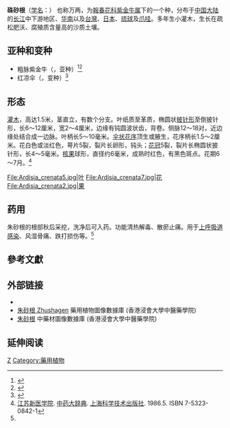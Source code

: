 {{Speciesbox
| image = Ardisia crenata HabitusFlowersFruits BotGardBln0906.JPG
| genus = Ardisia
| species = crenata
| authority = [[John_Sims_(taxonomist)|Sims]]<ref name="Grin">{{cite web |url=http://www.ars-grin.gov/cgi-bin/npgs/html/taxon.pl?3880 |title=''Ardisia crenata'' Sims |work=Germplasm Resources Information Network |publisher=United States Department of Agriculture |date=2004-06-03 |accessdate=2009-03-09 |archive-date=2015-09-24 |archive-url=https://web.archive.org/web/20150924150731/http://www.ars-grin.gov/cgi-bin/npgs/html/taxon.pl?3880 |dead-url=no }}</ref>
| subdivision_ranks = 亚种和变种
| subdivision =
见[[#亚种和变种|正文]]
}}

'''硃砂根'''（[[学名|学名]]：{{lang|la|''Ardisia crenata''}}） 也称万两，为[[報春花科|報春花科]][[紫金牛属|紫金牛属]]下的一个种，分布于[[中国大陆|中国大陆]]的[[长江|长江]]中下游地区、[[华南|华南]]以及[[台灣|台灣]]、[[日本|日本]]、[[琉球|琉球]]及[[爪哇|爪哇]]。多年生小灌木，生长在疏松肥沃、腐殖质含量高的沙质土壤。

== 亚种和变种 ==
* 粗脉紫金牛（{{lang|la|''Ardisia crenata'' subsp. ''crassinervosa'' <small>(E. Walker) C.M. Hu & Vidal</small>}}，亚种）<ref>{{cite web | url=http://db.kib.ac.cn/CNFlora/SearchResult.aspx?CPNI=CPNI-289-22150 | title=粗脉紫金牛 ''Ardisia crassinervosa'' | publisher=中国植物物种信息数据库 | accessdate=2013-01-15 | archive-date=2020-07-05 | archive-url=https://web.archive.org/web/20200705035818/http://db.kib.ac.cn/CNFlora/SearchResult.aspx?CPNI=CPNI-289-22150 | dead-url=no }}</ref><ref>{{cite web|url=http://www.catalogueoflife.org/annual-checklist/2015/details/species/id/fb81df4f15165ceb9e9737e9f0180de3/synonym/e8f07ebd92394ff744e980a4feb2dea9|title=Infraspecific taxon details: Ardisia crenata subsp. crassinervosa (E. Walker) C.M. Hu & Vidal|work=Catalogue of Life: 2015 Annual Checklist|publisher=ITIS|year=2015|accessdate=2016-02-15|archive-date=2020-01-22|archive-url=https://web.archive.org/web/20200122080152/http://www.catalogueoflife.org/annual-checklist/2015/details/species/id/fb81df4f15165ceb9e9737e9f0180de3/synonym/e8f07ebd92394ff744e980a4feb2dea9|dead-url=no}}</ref>
* 红凉伞（{{lang|la|''A. crenata'' var. ''bicolor'' <small>(E. Walker) C. Y. Wu & C. Chen</small>}}，变种）<ref>{{CPNI| zh=红凉伞 | id=289-22218 | binomial=Ardisia crenata | authority=(E. Walker) C. Y. Wu & C. Chen | var=bicolor | accessdate=2013-01-18}}</ref>

== 形态 ==
[[灌木|灌木]]，高达1.5米，茎直立，有数个分支。叶纸质至革质，椭圆状[[披针形|披针形]]至倒披针形，长6～12厘米，宽2～4厘米，边缘有钝圆波状齿，背卷。侧脉12～18对，近边缘处结合成一边脉。叶柄长5～10毫米。[[伞状花序|伞状花序]]顶生或腋生，花序柄长1.5～2厘米。花白色或淡红色，萼片5裂，裂片长卵形，钝头；[[花冠|花冠]]5裂，裂片长椭圆状披针形，长4～5毫米。[[核果|核果]]球形，直径约6毫米，成熟时红色，有黑色斑点。花期6～7月。<ref name="中药大辞典">[[江苏新医学院|江苏新医学院]]. [[中药大辞典|中药大辞典]]. [[上海科学技术出版社|上海科学技术出版社]]. 1986.5. ISBN 7-5323-0842-1</ref>
<gallery>
File:Ardisia_crenata5.jpg|叶
File:Ardisia_crenata7.jpg|花
File:Ardisia_crenata2.jpg|果
</gallery>

== 药用 ==
朱砂根的根部秋后采挖，洗净后可入药。功能清热解毒、散瘀止痛。用于[[上呼吸道感染|上呼吸道感染]]、风湿骨痛、跌打损伤等。<ref name="中药大辞典" />

==參考文獻==
{{reflist}}

==外部链接==
* {{zh-hans}}{{CVH|Ardisia crenata}}
* [http://libproject.hkbu.edu.hk/was40/detail?lang=ch&channelid=1288&searchword=herb_id=D01036 朱砂根 Zhushagen] {{Wayback|url=http://libproject.hkbu.edu.hk/was40/detail?lang=ch&channelid=1288&searchword=herb_id=D01036 |date=20190929042333 }} 藥用植物圖像數據庫 (香港浸會大學中醫藥學院) {{zh}}{{en}}
*[https://sys01.lib.hkbu.edu.hk/cmed/mmid/detail.php?pid=B00126 朱砂根] 中藥材圖像數據庫  (香港浸會大學中醫藥學院) {{zh}}{{en}}

== 延伸阅读 ==
{{Wikisource further reading}}

{{commons|Ardisia crenata}}
{{Taxonbar|from=Q163675}}

[[Category:紫金牛属|Z]]
[[Category:藥用植物|Category:藥用植物]]